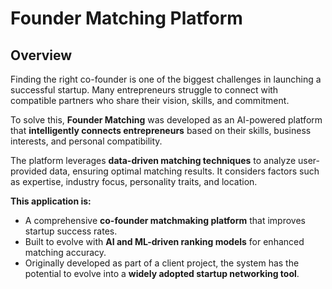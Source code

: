 # Founder Matching Platform

## Overview

Finding the right co-founder is one of the biggest challenges in launching a successful startup. Many entrepreneurs struggle to connect with compatible partners who share their vision, skills, and commitment.

To solve this, **Founder Matching** was developed as an AI-powered platform that **intelligently connects entrepreneurs** based on their skills, business interests, and personal compatibility.

The platform leverages **data-driven matching techniques** to analyze user-provided data, ensuring optimal matching results. It considers factors such as expertise, industry focus, personality traits, and location.

**This application is:**

- A comprehensive **co-founder matchmaking platform** that improves startup success rates.
- Built to evolve with **AI and ML-driven ranking models** for enhanced matching accuracy.
- Originally developed as part of a client project, the system has the potential to evolve into a **widely adopted startup networking tool**.
